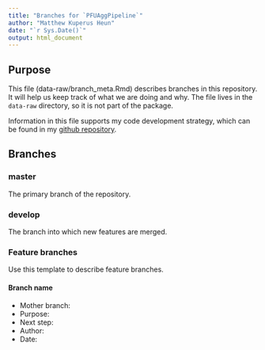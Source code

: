 ```yaml
---
title: "Branches for `PFUAggPipeline`"
author: "Matthew Kuperus Heun"
date: "`r Sys.Date()`"
output: html_document
---
```



## Purpose

This file (data-raw/branch_meta.Rmd) describes branches in this repository.
It will help us keep track of what we are doing and why.
The file lives in the `data-raw` directory, so it is not part of the package.

Information in this file supports my code development strategy,
which can be found in my
[github repository](https://github.com/MatthewHeun/DevelopmentStrategies).


## Branches

### master

The primary branch of the repository.

### develop

The branch into which new features are merged.

### Feature branches

Use this template to describe feature branches.

#### Branch name

* Mother branch: 
* Purpose: 
* Next step: 
* Author: 
* Date: 



